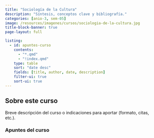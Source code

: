 ```yaml
---
title: "Sociología de la Cultura"
description: "Síntesis, conceptos clave y bibliografía."
categories: [anio-3, sem-05]
image: /resources/imagenes/cursos/sociologia-de-la-cultura.jpg
title-block-banner: true
page-layout: full

listing:
  - id: apuntes-curso
    contents:
      - "*.qmd"
      - "!index.qmd"
    type: table
    sort: "date desc"
    fields: [title, author, date, description]
    filter-ui: true
    sort-ui: true
---
```


## Sobre este curso
Breve descripción del curso o indicaciones para aportar (formato, citas, etc.).

### Apuntes del curso
::: {#apuntes-curso}
:::

